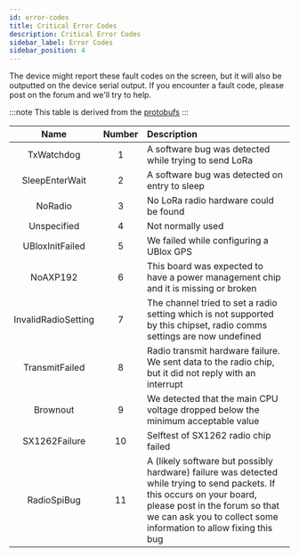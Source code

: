 ```yaml
---
id: error-codes
title: Critical Error Codes
description: Critical Error Codes
sidebar_label: Error Codes
sidebar_position: 4
---
```


The device might report these fault codes on the screen, but it will also be outputted on the device serial output. If you encounter a fault code, please post on the forum and we'll try to help.

:::note
This table is derived from the [protobufs](https://buf.build/meshtastic/protobufs/docs/main:meshtastic#meshtastic.CriticalErrorCode)
:::

|        Name         | Number | Description                                                                                                                                                                                                                     |
| :-----------------: | :----: | :------------------------------------------------------------------------------------------------------------------------------------------------------------------------------------------------------------------------------ |
|     TxWatchdog      |   1    | A software bug was detected while trying to send LoRa                                                                                                                                                                           |
|   SleepEnterWait    |   2    | A software bug was detected on entry to sleep                                                                                                                                                                                   |
|       NoRadio       |   3    | No LoRa radio hardware could be found                                                                                                                                                                                           |
|     Unspecified     |   4    | Not normally used                                                                                                                                                                                                               |
|   UBloxInitFailed   |   5    | We failed while configuring a UBlox GPS                                                                                                                                                                                         |
|      NoAXP192       |   6    | This board was expected to have a power management chip and it is missing or broken                                                                                                                                             |
| InvalidRadioSetting |   7    | The channel tried to set a radio setting which is not supported by this chipset, radio comms settings are now undefined                                                                                                         |
|   TransmitFailed    |   8    | Radio transmit hardware failure. We sent data to the radio chip, but it did not reply with an interrupt                                                                                                                         |
|      Brownout       |   9    | We detected that the main CPU voltage dropped below the minimum acceptable value                                                                                                                                                |
|    SX1262Failure    |   10   | Selftest of SX1262 radio chip failed                                                                                                                                                                                            |
|     RadioSpiBug     |   11   | A (likely software but possibly hardware) failure was detected while trying to send packets. If this occurs on your board, please post in the forum so that we can ask you to collect some information to allow fixing this bug |
